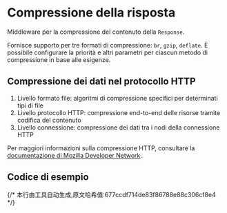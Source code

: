 # Compressione della risposta

Middleware per la compressione del contenuto della `Response`.

Fornisce supporto per tre formati di compressione: `br`, `gzip`, `deflate`. È possibile configurare la priorità e altri parametri per ciascun metodo di compressione in base alle esigenze.

## Compressione dei dati nel protocollo HTTP

1. Livello formato file: algoritmi di compressione specifici per determinati tipi di file
2. Livello protocollo HTTP: compressione end-to-end delle risorse tramite codifica del contenuto
3. Livello connessione: compressione dei dati tra i nodi della connessione HTTP

Per maggiori informazioni sulla compressione HTTP, consultare la [documentazione di Mozilla Developer Network](https://developer.mozilla.org/zh-CN/docs/Web/HTTP/Guides/Compressione).

## Codice di esempio


<Tabs>
  <Tab label="main.rs">
    <CompressionCode/>
  </Tab>
  <Tab label="Cargo.toml">
    <CompressionCargoCode/>
  </Tab>
</Tabs>
{/* 本行由工具自动生成,原文哈希值:677ccdf714de83f86788e88c306cf8e4 */}